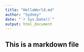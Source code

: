 ```yaml
---
title: "HelloWorld.md"
author: "Sydney"
date: "`r Sys.Date()`"
output: html_document
---
```


## This is a markdown file

